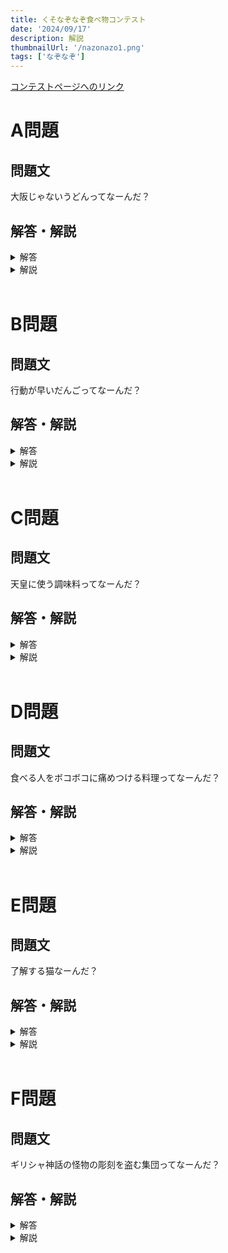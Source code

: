 ```yaml
---
title: くそなぞなぞ食べ物コンテスト
date: '2024/09/17'
description: 解説
thumbnailUrl: '/nazonazo1.png'
tags: ['なぞなぞ']
---
```


[コンテストページへのリンク]

# A問題
## 問題文 
大阪じゃないうどんってなーんだ？

## 解答・解説
<details>
<summary>解答</summary>

いなにわうどん

</details>

<details>
<summary>解説</summary>

大阪を指す言葉に、なにわというものがあります。なにわではないので、異なにわうどんが正解です。

</details>

<br/>

# B問題
## 問題文 
行動が早いだんごってなーんだ？

## 解答・解説
<details>
<summary>解答</summary>

きびんだんご

</details>

<details>
<summary>解説</summary>

行動が早いを言い換えると、機敏という言葉が出てきます。

</details>

<br/>

# C問題
## 問題文 
天皇に使う調味料ってなーんだ？

## 解答・解説
<details>
<summary>解答</summary>

そうす

</details>

<details>
<summary>解説</summary>

「奏す」という動詞があります。

</details>

<br/>

# D問題
## 問題文 
食べる人をボコボコに痛めつける料理ってなーんだ？

## 解答・解説
<details>
<summary>解答</summary>

ゆーりんちー

</details>

<details>
<summary>解説</summary>

食べる人に向かってリンチをするので、Youリンチです。

</details>

<br/>

# E問題
## 問題文 
了解する猫なーんだ？

## 解答・解説
<details>
<summary>解答</summary>

らじゃーにゃ

</details>

<details>
<summary>解説</summary>

了解するときにラジャーニャという猫もいると思います。

</details>

<br/>

# F問題
## 問題文 
ギリシャ神話の怪物の彫刻を盗む集団ってなーんだ？

## 解答・解説
<details>
<summary>解答</summary>

ごるごんぞうらちーず/ごるごんぞーらちーず

</details>

<details>
<summary>解説</summary>

ゴルゴンの像を拉致する集団なので、ゴルゴン像拉致ーズです。

</details>




[コンテストページへのリンク]: https://shitforces.herokuapp.com/contest/kfc
